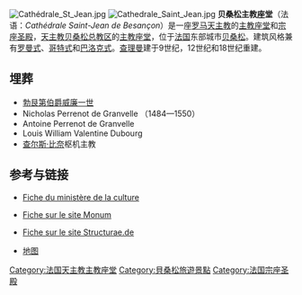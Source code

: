 [[File:Cathédrale_St_Jean.jpg|thumb]]
[[File:Cathedrale_Saint_Jean.jpg|thumb]]
'''贝桑松主教座堂'''（法语：''Cathédrale Saint-Jean de Besançon''）是一座[[罗马天主教|罗马天主教]]的[[主教座堂|主教座堂]]和[[宗座圣殿|宗座圣殿]]，[[天主教贝桑松总教区|天主教贝桑松总教区]]的[[主教座堂|主教座堂]]，位于[[法国|法国]]东部城市[[贝桑松|贝桑松]]。建筑风格兼有[[罗曼式建筑|罗曼式]]、[[哥特式|哥特式]]和[[巴洛克式|巴洛克式]]。[[查理曼|查理曼]]建于9世纪，12世纪和18世纪重建。

== 埋葬 ==
* [[勃艮第伯爵威廉一世|勃艮第伯爵威廉一世]]
* Nicholas Perrenot de Granvelle （1484—1550） 
* Antoine Perrenot de Granvelle
* Louis William Valentine Dubourg
* [[查尔斯·比奈|查尔斯·比奈]]枢机主教

== 参考与链接 ==
{{Commonscat|Cathédrale Saint-Jean de Besançon}}
* {{fr}} [http://www.culture.gouv.fr/culture/inventai/itiinv/cathedrale/docimage/besancon/cat_besancon.html Fiche du ministère de la culture]{{Wayback|url=http://www.culture.gouv.fr/culture/inventai/itiinv/cathedrale/docimage/besancon/cat_besancon.html |date=20110131124931 }}
* {{fr}} [https://web.archive.org/web/20061127064655/http://www.monum.fr/visitez/decouvrir/fiche.dml?id=139&lang=fr Fiche sur le site Monum]
* {{fr}} [http://fr.structurae.de/structures/data/index.cfm?ID=s0011536 Fiche sur le site Structurae.de]
* [http://www.scholares.net/index.php?Gazetteer-Besançon 地图]{{Wayback|url=http://www.scholares.net/index.php?Gazetteer-Besan%C3%A7on |date=20160313062954 }}

{{coord|47|14|1|N|6|1|50|E|type:landmark_region:FR|display=title}}

{{Authority control}}
[[Category:法国天主教主教座堂|Category:法国天主教主教座堂]]
[[Category:貝桑松旅遊景點|Category:貝桑松旅遊景點]]
[[Category:法国宗座圣殿|Category:法国宗座圣殿]]